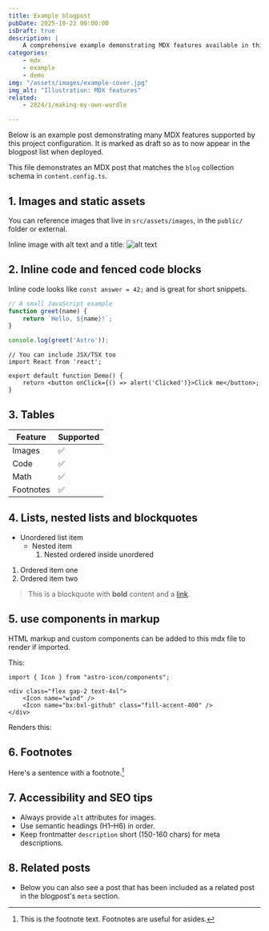 ```yaml
---
title: Example blogpost
pubDate: 2025-10-22 00:00:00
isDraft: true
description: |
    A comprehensive example demonstrating MDX features available in this Astro site.
categories:
    - mdx
    - example
    - demo
img: "/assets/images/example-cover.jpg"
img_alt: "Illustration: MDX features"
related:
    - 2024/1/making-my-own-wordle

---
```


Below is an example post demonstrating many MDX features supported by this project configuration. It is marked as draft 
so as to now appear in the blogpost list when deployed.

This file demonstrates an MDX post that matches the `blog` collection schema in `content.config.ts`.

## 1. Images and static assets

You can reference images that live in `src/assets/images`, in the `public/` folder or external.

Inline image with alt text and a title: ![alt text](https://picsum.photos/100/100 "Title")

## 2. Inline code and fenced code blocks

Inline code looks like `const answer = 42;` and is great for short snippets.

```js
// A small JavaScript example
function greet(name) {
	return `Hello, ${name}!`;
}

console.log(greet('Astro'));
```

```tsx
// You can include JSX/TSX too
import React from 'react';

export default function Demo() {
	return <button onClick={() => alert('Clicked')}>Click me</button>;
}
```

## 3. Tables

| Feature | Supported |
|---------|-----------|
| Images  | ✅        |
| Code    | ✅        |
| Math    | ✅        |
| Footnotes | ✅      |

## 4. Lists, nested lists and blockquotes

- Unordered list item
	- Nested item
		1. Nested ordered inside unordered

1. Ordered item one
2. Ordered item two

> This is a blockquote with **bold** content and a [link](/about/).

## 5. use components in markup
HTML markup and custom components can be added to this mdx file to render if imported. 

This:
```mdx
import { Icon } from "astro-icon/components";

<div class="flex gap-2 text-4xl">
    <Icon name="wind" />
    <Icon name="bx:bxl-github" class="fill-accent-400" />
</div>
```

Renders this: 
<div class="flex gap-2 text-4xl">
    <Icon name="wind" />
    <Icon name="bx:bxl-github" class="text-accent-400" />
</div>

## 6. Footnotes

Here's a sentence with a footnote.[^1]

[^1]: This is the footnote text. Footnotes are useful for asides.

## 7. Accessibility and SEO tips

- Always provide `alt` attributes for images.
- Use semantic headings (H1–H6) in order.
- Keep frontmatter `description` short (150-160 chars) for meta descriptions.

## 8. Related posts
- Below you can also see a post that has been included as a related post in the blogpost's `meta` section.